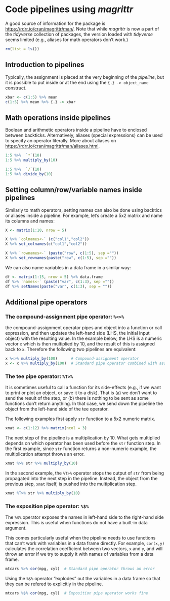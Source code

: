 
# Code pipelines using *magrittr*

A good source of information for the package is <https://rdrr.io/cran/magrittr/man/>. Note that while *magrittr* is now a part of the *tidyverse* collection of packages, the version loaded with *tidyverse* seems limited (e.g., aliases for math operators don't work.)

```r
rm(list = ls())
```

## Introduction to pipelines

Typically, the assignment is placed at the very beginning of the *pipeline*, but it is possible to put inside or at the end using the `{.} -> object_name` construct.
```r
xbar <- c(1:5) %>% mean
c(1:5) %>% mean %>% {.} -> xbar
```


## Math operations inside pipelines

Boolean and arithmetic operators inside a pipeline have to enclosed between backticks. Alternatively, aliases (special expressions) can be used to specify an operator literally. More about aliases on <https://rdrr.io/cran/magrittr/man/aliases.html>.

```r
1:5 %>%  `*`(10)
1:5 %>% multiply_by(10)

1:5 %>%  `/`(10)
1:5 %>% divide_by(10)
```


## Setting column/row/variable names inside pipelines

Similarly to math operators, setting names can also be done using backtics or aliases inside a pipeline. For example, let's create a 5x2 matrix and name its columns and names:
```r
X <- matrix(1:10, nrow = 5)

X %>% `colnames<-` (c("col1","col2"))
X %>% set_colnames(c("col1","col2"))

X %>% `rownames<-` (paste("row", c(1:5), sep =""))
X %>% set_rownames(paste("row", c(1:5), sep =""))
```

We can also name variables in a data frame in a similar way:
```r
df <- matrix(1:15, nrow = 5) %>% data.frame
df %>% `names<-` (paste("var", c(1:3), sep =""))
df %>% setNames(paste("var", c(1:3), sep = ""))
```


## Additional pipe operators


### The compound-assignment pipe operator: `%<>%`

the compound-assignment operator pipes and object into a function or call expression, and then updates the left-hand side (LHS, the initial input object) with the resulting value. In the example below, the LHS is a numeric vector `x` which is then multiplied by 10, and the result of this is assigned back to `x`. Therefore the following two pipelines are equivalent:
```r
x %<>% multiply_by(100)      # Compound-assignment operator
x <- x %>% multiply_by(100)  # Standard pipe operator combined with assignment
```


### The tee pipe operator: `%T>%`

It is sometimes useful to call a function for its side-effects (e.g., if we want to print or plot an object, or save it to a disk). That is (a) we don't want to send the result of the step, or (b) there is nothing to be sent as some functions don't return anything. In that case, we send down the pipeline the object from the left-hand side of the tee operator.

The following examples first apply `str` function to a 5x2 numeric matrix.
```r
xmat <- c(1:12) %>% matrix(ncol = 3)
```
The next step of the pipeline is a multiplication by 10. What gets multiplied depends on which operator has been used before the `str` function step. In the first example, since `str` function returns a non-numeric example, the multiplication attempt throws an error.
```r
xmat %>% str %>% multiply_by(10)
```
In the second example, the `%T>%` operator stops the output of `str` from being propagated into the next step in the pipeline. Instead, the object from the previous step, `xmat` itself, is pushed into the multiplication step.
```r
xmat %T>% str %>% multiply_by(10)
```


### The exposition pipe operator: `%$%`

The `%$%` operator exposes the names in left-hand side to the right-hand side expression. This is useful when functions do not have a built-in data argument. 

This comes particularly useful when the pipeline needs to use functions that can't work with variables in a data frame directly. For example, `cor(x,y)` calculates the correlation coefficient between two vectors, `x` and `y`, and will throw an error if we try to supply it with names of variables from a data frame.
```r
mtcars %>% cor(mpg, cyl)  # Standard pipe operator throws an error
```

Using the `%$%` operator "explodes" out the variables in a data frame so that they can be refered to explicitly in the pipeline.
```r
mtcars %$% cor(mpg, cyl)  # Exposition pipe operator works fine
```

